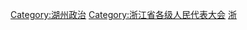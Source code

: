 [[Category:湖州政治|Category:湖州政治]]
[[Category:浙江省各级人民代表大会|Category:浙江省各级人民代表大会]]
[[Category:设区的市人民代表大会|浙]]
